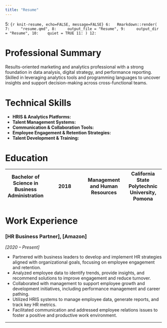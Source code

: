 ```yaml
---
title: "Resume"
---
```


5:   ```{r knit-resume, echo=FALSE, message=FALSE}
6:   Rmarkdown::render(
7:     "resume.qmd",
8:     output_file = "Resume",
9:     output_dir = "Resume",
10:    quiet = TRUE
11: )
12: ```

# Professional Summary

Results-oriented marketing and analytics professional with a strong foundation in data analysis, digital strategy, and performance reporting. Skilled in leveraging analytics tools and programming languages to uncover insights and support decision-making across cross-functional teams.

# Technical Skills

-   **HRIS & Analytics Platforms:**
-   **Talent Management Systems:**
-   **Communication & Collaboration Tools:**
-   **Employee Engagement & Retention Strategies:**
-   **Talent Development & Training:**

# Education

| Bachelor of Science in Business Administration | 2018 | Management and Human Resources | California State Polytechnic University, Pomona |
|------------------|------------------|-------------------|------------------|

# Work Experience

### \[HR Business Partner\], \[Amazon\]

*\[2020 – Present\]*

-   Partnered with business leaders to develop and implement HR strategies aligned with organizational goals, focusing on employee engagement and retention.
-   Analyzed employee data to identify trends, provide insights, and recommend solutions to improve engagement and reduce turnover.
-   Collaborated with management to support employee growth and development initiatives, including performance management and career pathing.
-   Utilized HRIS systems to manage employee data, generate reports, and track key HR metrics.
-   Facilitated communication and addressed employee relations issues to foster a positive and productive work environment.

------------------------------------------------------------------------
